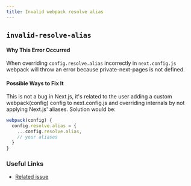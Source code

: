 ```yaml
---
title: Invalid webpack resolve alias
---
```


## `invalid-resolve-alias`

#### Why This Error Occurred

When overriding `config.resolve.alias` incorrectly in `next.config.js` webpack will throw an error because private-next-pages is not defined.

#### Possible Ways to Fix It

This is not a bug in Next.js, it's related to the user adding a custom webpack(config) config to next.config.js and overriding internals by not applying Next.js' aliases. Solution would be:

```js
webpack(config) {
  config.resolve.alias = {
    ...config.resolve.alias,
    // your aliases
  }
}
```

### Useful Links

- [Related issue](https://github.com/vercel/next.js/issues/6681)
